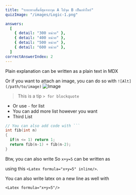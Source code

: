 ```yaml
---
title: "ระยะทางสั้นที่สุดจากจุด A ไปจุด B เป็นเท่าไหร่"
quizImage: "/images/Logic-1.png"

answers:
  [
    { detail: "300 หน่วย" },
    { detail: "400 หน่วย" },
    { detail: "500 หน่วย" },
    { detail: "600 หน่วย" },
  ]
correctAnswerIndex: 2
---
```



Plain explanation can be written as a plain text in MDX

Or if you want to attach an image, you can do so with `![Alt](/path/to/image)`
![Image](/blog-placeholder-2.jpg)

> This is a tip `> for blockquote`

- Or use `-` for list
- You can add more list however you want
- Third List  

```c++
// You can also add code with ```
int fib(int n)
{
  if(n <= 1) return 1;
  return fib(n-1) + fib(n-2);
}
```

Btw, you can also write <Latex formula="\LaTeX" inline/>
So `x+y=5` can be written as <Latex formula="x+y=5" inline/> 

using this `<Latex formula="x+y=5" inline/>`.

You can also write latex on a new line as well with 

`<Latex formula="x+y=5"/>`
<Latex formula="x+y=5"/>
